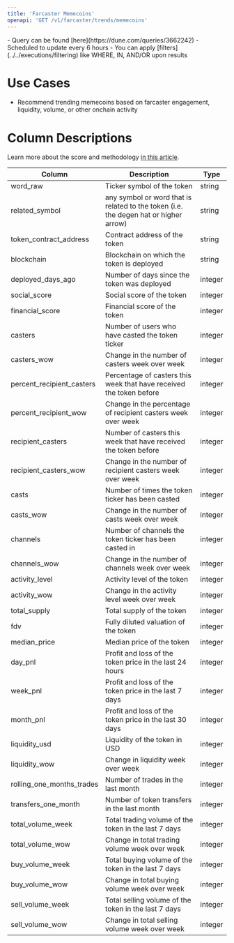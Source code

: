 ```yaml
---
title: 'Farcaster Memecoins'
openapi: 'GET /v1/farcaster/trends/memecoins'
---
```


<Note>
- Query can be found [here](https://dune.com/queries/3662242)
- Scheduled to update every 6 hours
- You can apply [filters](../../executions/filtering) like WHERE, IN, AND/OR upon results
</Note>

# Use Cases

- Recommend trending memecoins based on farcaster engagement, liquidity, volume, or other onchain activity

# Column Descriptions

Learn more about the score and methodology [in this article](https://read.cryptodatabytes.com/p/a-social-and-financial-study-of-memecoins).

| Column                | Description                                                           | Type    |
| --------------------- | --------------------------------------------------------------------- | ------- |
| word_raw              | Ticker symbol of the token                                            | string  |
| related_symbol        | any symbol or word that is related to the token (i.e. the degen hat or higher arrow)  | string  |
| token_contract_address| Contract address of the token                                          | string  |
| blockchain            | Blockchain on which the token is deployed                             | string  |
| deployed_days_ago     | Number of days since the token was deployed                           | integer |
| social_score          | Social score of the token                                             | integer |
| financial_score       | Financial score of the token                                          | integer |
| casters               | Number of users who have casted the token ticker                            | integer |
| casters_wow           | Change in the number of casters week over week                        | integer |
| percent_recipient_casters | Percentage of casters this week that have received the token before | integer |
| percent_recipient_wow | Change in the percentage of recipient casters week over week           | integer |
| recipient_casters     | Number of casters this week that have received the token before        | integer |
| recipient_casters_wow | Change in the number of recipient casters week over week               | integer |
| casts                 | Number of times the token ticker has been casted                             | integer |
| casts_wow             | Change in the number of casts week over week                           | integer |
| channels              | Number of channels the token ticker has been casted in                         | integer |
| channels_wow          | Change in the number of channels week over week                        | integer |
| activity_level        | Activity level of the token                                           | integer |
| activity_wow          | Change in the activity level week over week                           | integer |
| total_supply          | Total supply of the token                                              | integer |
| fdv                   | Fully diluted valuation of the token                                   | integer |
| median_price          | Median price of the token                                              | integer |
| day_pnl               | Profit and loss of the token price in the last 24 hours                      | integer |
| week_pnl              | Profit and loss of the token price in the last 7 days                        | integer |
| month_pnl             | Profit and loss of the token price in the last 30 days                       | integer |
| liquidity_usd         | Liquidity of the token in USD                                          | integer |
| liquidity_wow         | Change in liquidity week over week                                     | integer |
| rolling_one_months_trades | Number of trades in the last month                                  | integer |
| transfers_one_month   | Number of token transfers in the last month                            | integer |
| total_volume_week     | Total trading volume of the token in the last 7 days                   | integer |
| total_volume_wow      | Change in total trading volume week over week                          | integer |
| buy_volume_week       | Total buying volume of the token in the last 7 days                    | integer |
| buy_volume_wow        | Change in total buying volume week over week                           | integer |
| sell_volume_week      | Total selling volume of the token in the last 7 days                   | integer |
| sell_volume_wow       | Change in total selling volume week over week                          | integer |
